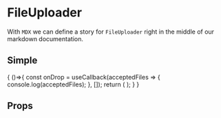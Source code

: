 

<Meta title='Components|FileUploader' component={FileUploader} />

# FileUploader
With `MDX` we can define a story for `FileUploader` right in the middle of our
markdown documentation.

## Simple 
<Preview>
	<Story name='Simple'>
  {
    ()=>{
      const onDrop = useCallback(acceptedFiles => {
      console.log(acceptedFiles);
      }, []);
      return (
        <FileUploader onDrop={onDrop} />
      );
    }
  }
  </Story>
</Preview>


## Props
<Props of={FileUploader} />